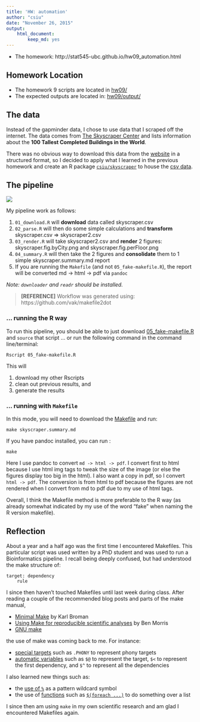```yaml
---
title: 'HW: automation'
author: "csiu"
date: "November 26, 2015"
output: 
    html_document:
        keep_md: yes
---
```

- The homework: http://stat545-ubc.github.io/hw09_automation.html

## Homework Location
- The homework 9 scripts are located in [hw09/](https://github.com/STAT545-UBC/celia_siu/tree/master/homework/hw09)
- The expected outputs are located in: [hw09/output/](https://github.com/STAT545-UBC/celia_siu/tree/master/homework/hw09/output)

## The data
Instead of the gapminder data, I chose to use data that I scraped off the internet. The data comes from [The Skyscraper Center](http://www.skyscrapercenter.com/buildings) and lists information about the **100 Tallest Completed Buildings in the World**. 

There was no obvious way to download this data from the [website](http://www.skyscrapercenter.com/buildings) in a structured format, so I decided to apply what I learned in the previous homework and create an R package [`csiu/skyscraper`](https://github.com/csiu/skyscraper) to house the [csv data](https://raw.githubusercontent.com/csiu/skyscraper/master/inst/skyscraper.csv).

## The pipeline

![](figure/hw09-makefile.png)

My pipeline work as follows:

1. `01_download.R` will **download** data called skyscraper.csv
2. `02_parse.R` will then do some simple calculations and **transform** skyscraper.csv => skyscraper2.csv
3. `03_render.R` will take skyscraper2.csv and **render** 2 figures: skyscraper.fig.byCity.png and skyscraper.fig.perFloor.png
4. `04_summary.R` will then take the 2 figures and **consolidate** them to 1 simple skyscraper.summary.md report
5. If you are running the `Makefile` (and not `05_fake-makefile.R`), the report will be converted md -> html -> pdf via `pandoc`

*Note: `downloader` and `readr` should be installed.*

> **[REFERENCE]** Workflow was generated using: https://github.com/vak/makefile2dot

### ... running the R way

To run this pipeline, you should be able to just download [05_fake-makefile.R](https://github.com/STAT545-UBC/celia_siu/blob/master/homework/hw09/05_fake-makefile.R) and `source` that script ... or run the following command in the command line/terminal:

    Rscript 05_fake-makefile.R

This will 

1. download my other Rscripts
2. clean out previous results, and 
3. generate the results

### ... running with `Makefile`

In this mode, you will need to download the [Makefile](https://github.com/STAT545-UBC/celia_siu/blob/master/homework/hw09/Makefile) and run:

    make skyscraper.summary.md
    
If you have pandoc installed, you can run :

    make
    
Here I use pandoc to convert `md -> html -> pdf`. I convert first to html because I use html img tags to tweak the size of the image (or else the figures display too big in the html). I also want a copy in pdf, so I convert `html -> pdf`. The conversion is from html to pdf because the figures are not rendered when I convert from md to pdf due to my use of html tags.

Overall, I think the Makefile method is more preferable to the R way (as already somewhat indicated by my use of the word "fake" when naming the R version makefile).


## Reflection
About a year and a half ago was the first time I encountered Makefiles. This particular script was used written by a PhD student and was used to run a Bioinformatics pipeline. I recall being deeply confused, but had understood the make structure of:

    target: dependency
        rule

I since then haven't touched Makefiles until last week during class. After reading a couple of the recommended blog posts and parts of the make manual, 

- [Minimal Make](http://kbroman.org/minimal_make/) by Karl Broman
- [Using Make for reproducible scientific analyses](http://www.bendmorris.com/2013/09/using-make-for-reproducible-scientific.html) by Ben Morris
- [GNU make](https://www.gnu.org/software/make/manual/html_node/index.html)

the use of make was coming back to me. For instance: 

- [special targets](https://www.gnu.org/software/make/manual/html_node/Special-Targets.html) such as `.PHONY` to represent phony targets
- [automatic variables](https://www.gnu.org/software/make/manual/html_node/Automatic-Variables.html) such as `$@` to represent the target, `$<` to represent the first dependency, and `$^` to represent all the dependencies

I also learned new things such as:

- the [use of `%`](http://stackoverflow.com/questions/7404444/what-does-a-percent-symbol-do-in-a-makefile) as a pattern wildcard symbol
- the use of [functions](https://www.gnu.org/software/make/manual/html_node/Functions.html) such as [`$(foreach ...)`](https://www.gnu.org/software/make/manual/html_node/Foreach-Function.html#Foreach-Function) to do something over a list 

I since then am using `make` in my own scientific research and am glad I encountered Makefiles again.
